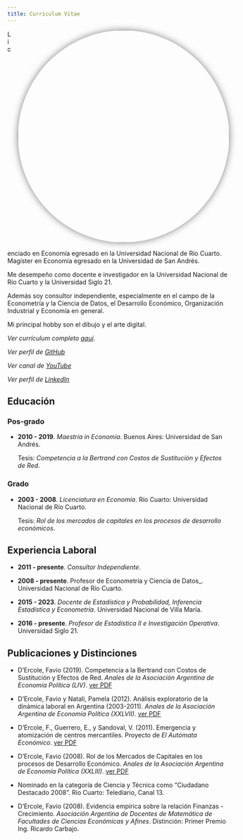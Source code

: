 ```yaml
---
title: Curriculum Vitae
---
```


![](img/foto_perfil.jpg){style="width: 30rem; float: right; margin: 0 0 1rem 1rem; border-radius: 50%; box-shadow: 0 0 1rem rgba(0,0,0,.5)"}

Licenciado en Economía egresado en la Universidad Nacional de Río Cuarto.
Magíster en Economía egresado en la Universidad de San Andrés.

Me desempeño como docente e investigador en la Universidad Nacional de Río Cuarto y la Universidad Siglo 21.

Además soy consultor independiente, especialmente en el campo de la Econometría y la Ciencia de Datos, el Desarrollo Económico, Organización Industrial y Economía en general.

Mi principal hobby son el dibujo y el arte digital.

_Ver currículum completo [aquí](http://www.faviodercole.com.ar/cv/cv_es_pub.pdf)_.

_Ver perfil de [GitHub](https://github.com/fndercole)_

_Ver canal de [YouTube](https://www.youtube.com/@favio_dercole)_

_Ver perfil de [LinkedIn](https://www.linkedin.com/in/favio-d-ercole-50119827/)_

## Educación
### Pos-grado

  + __2010 - 2019__. _Maestría in Economía_.
    Buenos Aires: Universidad de San Andrés.

    Tesis: _Competencia a la Bertrand con Costos de Sustitución y Efectos de Red_.

### Grado
  + __2003 - 2008__. _Licenciatura en Economía_.
    Río Cuarto: Universidad Nacional de Río Cuarto.

    Tesis: _Rol de los mercados de capitales en los procesos de desarrollo económicos_.

## Experiencia Laboral

  + __2011 - presente__. _Consultor Independiente_.

  + __2008 - presente__. Profesor de Econometría y Ciencia de Datos_.
    Universidad Nacional de Río Cuarto.

  + __2015 - 2023__. _Docente de Estadística y Probabilidad, Inferencia Estadística y Econometría_.
    Universidad Nacional de Villa María.

  + __2016 - presente__. _Profesor de Estadística II e Investigación Operativa_.
    Universidad Siglo 21.

## Publicaciones y Distinciones

  + D'Ercole, Favio (2019). Competencia a la Bertrand con Costos de Sustitución y Efectos de Red. _Anales de la Asociación Argentina de Economía Política (LIV)_. [ver PDF](https://aaep.org.ar/anales/works/works2019/dercole.pdf)

  + D'Ercole, Favio y Natali, Pamela (2012).
    Análisis exploratorio de la dinámica laboral en Argentina (2003-2011).
    _Anales de la Asociación Argentina de Economía Política (XXLVII)_.
    [ver PDF](https://www.aaep.org.ar/anales/works/works2012/DErcole.pdf)

  + D'Ercole, F., Guerrero, E., y Sandoval, V. (2011).
    Emergencia y atomización de centros mercantiles.
    Proyecto de _El Autómata Económico_.
    [ver PDF](http://www.elautomataeconomico.com.ar/download/TP-2010/Dercole-Guerrero-Sandoval.pdf)

  + D'Ercole, Favio (2008).
    Rol de los Mercados de Capitales en los procesos de Desarrollo Económico.
    _Anales de la Asociación Argentina de Economía Política (XXLIII)_.
    [ver PDF](https://www.aaep.org.ar/anales/works/works2008/dercole.pdf)

  + Nominado en la categoría de Ciencia y Técnica como "Ciudadano Destacado 2008". Río Cuarto: Telediario, Canal 13.

  + D'Ercole, Favio (2008).
    Evidencia empírica sobre la relación Finanzas - Crecimiento.
    _Asociación Argentina de Docentes de Matemática de Facultades de Ciencias Económicas y Afines_. Distinción: Primer Premio Ing. Ricardo Carbajo.
